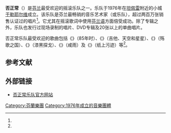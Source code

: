 {{Infobox entertainer
| name                      = 否正常
| type                      = 組合
| image                     = Eppu_Normaali_-_Rakuuna_Rock_2014_1.jpg
| image_size                = 
| landscape                 = 
| caption                   = 否正常乐队2014年演出时的情景
| native_name               = Eppu Normaali
| native_name_lang          = fi
| music_genre               = 芬兰摇滚、[[龐克文化|朋克]]（1970年代）、[[新浪潮|新浪潮]]、[[流行摇滚|流行摇滚]]
| origin_place              = [[芬兰|芬兰]][[于勒耶尔维|于勒耶尔维]]
| famous_works              = 
| years_active              = 1976年至今
| label                     = 
| website                   = {{URL|https://www.eppunormaali.fi/}}
| related_group             = 
| module                    = 
| current_members           = {{link-fi|马尔蒂·叙尔耶|Martti Syrjä}}<br/>{{link-fi|潘采·叙尔耶|Pantse Syrjä|米科·"潘采"·叙尔耶}}<br/>{{link-fi|尤哈·托尔维宁|Juha Torvinen}}<br/>{{link-fi|萨米·鲁苏卡里奥|Sami Ruusukallio}}<br/>{{link-fi|阿库·叙尔耶|Aku Syrjä}}
| past_members              = {{link-fi|米科·萨雷拉|Mikko Saarela}}<br/>{{link-fi|米科·内瓦莱宁|Mikko Nevalainen}}
| notable_instruments       = 
}}
'''否正常'''（{{lang-fi|Eppu Normaali}}）是[[芬兰|芬兰]]最受欢迎的摇滚乐队之一。乐队于1976年在[[坦佩雷|坦佩雷]]附近的小城[[于勒耶尔维|于勒耶尔维]]成立。该乐队是芬兰最畅销的音乐艺术家（或乐队），超过两百万张销售认证过的唱片<ref name="Vesanummi"/>。它尤其在摇滚歌词中使用[[芬兰语|芬兰语]]方面倍受成功。除了专辑之外，乐队也发行过现场录制的唱片、DVD专辑及20张以上的单曲唱片。

否正常乐队最受欢迎的歌曲包括《{{lang|fi|Vuonna '85}}》（85年时）、《{{lang|fi|Kitara, taivas ja tähdet}}》（吉他、天空和星星）、《{{lang|fi|Murheellisten laulujen maa}}》（殇歌之国）、《{{lang|fi|Pimeyden tango}}》（漆黑探戈）、《{{lang|fi|Suolaista sadetta}}》（咸雨）及《{{lang|fi|Tahroja paperilla}}》（纸上污迹）等<ref name="Spotify"/>。

== 参考文献 ==
{{Reflist|30em|refs=
<ref name="Vesanummi">{{cite web | url = https://yle.fi/uutiset/3-9075671 | title = Pamputtaako poliisi vai saadaanko suolaista sadetta? Seuraa Eppu Normaalin juhlakonsertin tunnelmia | author = Vesanummi, Mari | language = fi | publisher = Yle | date = 2016-08-06 | accessdate = 2020-08-02 | archive-date = 2020-01-15 | archive-url = https://web.archive.org/web/20200115173346/https://yle.fi/uutiset/3-9075671 | dead-url = no }}</ref>

<ref name="Spotify">{{cite web | url = https://open.spotify.com/artist/6KbCFHgM4basg1TvK3oEzv | title = Eppu Normaali | language = en | publisher = Spotify | accessdate = 2020-08-02 | archive-date = 2020-12-02 | archive-url = https://web.archive.org/web/20201202171236/https://open.spotify.com/artist/6KbCFHgM4basg1TvK3oEzv | dead-url = no }}</ref>
}}

== 外部链接 ==
{{commonscat|Eppu Normaali|position=left}}
* [https://www.eppunormaali.fi/ 否正常乐队官方网站]{{Wayback|url=https://www.eppunormaali.fi/ |date=20201031110604 }} {{fi}}

[[Category:芬蘭樂團|Category:芬蘭樂團]]
[[Category:1976年成立的音樂團體|Category:1976年成立的音樂團體]]